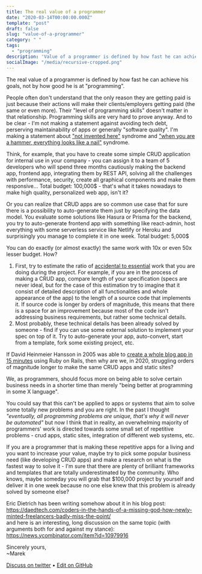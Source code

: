 ```yaml
---
title: The real value of a programmer
date: "2020-03-14T00:00:00.000Z"
template: "post"
draft: false
slug: "value-of-a-programmer"
category: " "
tags:
  - "programming"
description: 'Value of a programmer is defined by how fast he can achieve his goals, not by how good he is at "programming".'
socialImage: "/media/recursive-cropped.png"
---
```


The real value of a programmer is defined by how fast he can achieve his goals, not by how good he is at "programming".

People often don't understand that the only reason they are getting paid is just because their actions will make their clients/employers getting paid (the same or even more). Their "level of programming skills" doesn't matter in that relationship. Programming skills are very hard to prove anyway. And to be clear - I'm not making a statement against avoiding tech debt, perserving maintainability of apps or generally "software quality". I'm making a statement about ["not invented here"](https://en.wikipedia.org/wiki/Not_invented_here) syndrome and ["when you are a hammer, everything looks like a nail"](https://en.wikipedia.org/wiki/Law_of_the_instrument) syndrome.

Think, for example, that you have to create some simple CRUD application for internal use in your company - you can assign it to a team of 5 developers who will spend three months cautiously making the backend app, frontend app, integrating them by REST API, solving all the challenges with performance, security, create all graphical components and make them responsive… Total budget: 100,000\$ - that's what it takes nowadays to make high quality, personalized web app, isn't it?

Or you can realize that CRUD apps are so common use case that for sure there is a possibility to auto-generate them just by specifying the data model. You evaluate some solutions like Hasura or Prisma for the backend, you try to auto-generate frontend app with something like react-admin, host everything with some serverless service like Netlify or Heroku and surprisingly you manage to complete it in one week. Total budget: 5,000\$

You can do exactly (or almost exactly) the same work with 10x or even 50x lesser budget. How?

1. First, try to estimate the ratio of [accidental to essential](https://en.wikipedia.org/wiki/No_Silver_Bullet#Summary) work that you are doing during the project. For example, if you are in the process of making a CRUD app, compare length of your specification (specs are never ideal, but for the case of this estimation try to imagine that it consist of detailed description of all functionalities and whole appearance of the app) to the length of a source code that implements it. If source code is longer by orders of magnitude, this means that there is a space for an improvement because most of the code isn't addressing business requirements, but rather some technical details.
2. Most probably, these technical details has been already solved by someone - find if you can use some external solution to implement your spec on top of it. Try to auto-generate your app, auto-convert, start from a template, fork some existing project, etc.

If David Heinmeier Hansson in 2005 was able to [create a whole blog app in 15 minutes](https://www.youtube.com/watch?v=Gzj723LkRJY) using Ruby on Rails, then why are we, in 2020, struggling orders of magnitude longer to make the same CRUD apps and static sites?

We, as programmers, should focus more on being able to solve certain business needs in a shorter time than merely "being better at programming in some X language".

You could say that this can't be applied to apps or systems that aim to solve some totally new problems and you are right. In the past I thought _"eventually, all programming problems are unique, that's why it will never be automated"_ but now I think that in reality, an overwhelming majority of programmers' work is directed towards some small set of repetitive problems - crud apps, static sites, integration of different web systems, etc.

If you are a programmer that is making these repetitive apps for a living and you want to increase your value, maybe try to pick some popular business need (like developing CRUD apps) and make a research on what is the fastest way to solve it - I'm sure that there are plenty of brilliant frameworks and templates that are totally underestimated by the community. Who knows, maybe someday you will grab that \$100,000 project by yourself and deliver it in one week because no one else knew that this problem is already solved by someone else?

Eric Dietrich has been writing somehow about it in his blog post: https://daedtech.com/coders-in-the-hands-of-a-missing-god-how-newly-minted-freelancers-badly-miss-the-point/  
and here is an interesting, long discussion on the same topic (with arguments both for and against my stance): https://news.ycombinator.com/item?id=10979916

Sincerely yours,<br />
~Marek

[Discuss on twitter](https://twitter.com/marek_us/status/1238922850381099008) • [Edit on GitHub](https://github.com/mcalus3/mcalus-homepage/blob/master/content/posts/2020-03-14---value-of-a-programmer.mdx)
